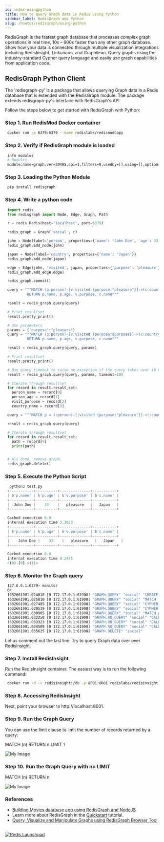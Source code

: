 ```yaml
---
id: index-usingpython
title: How to query Graph data in Redis using Python
sidebar_label: RedisGraph and Python
slug: /howtos/redisgraph/using-python
---
```


RedisGraph is the fastest graph database that processes complex graph operations in real time, 10x – 600x faster than any other graph database. Show how your data is connected through multiple visualization integrations including RedisInsight, Linkurious, and Graphileon. Query graphs using the industry-standard Cypher query language and easily use graph capabilities from application code.

## RedisGraph Python Client

The 'redisgraph-py' is a package that allows querying Graph data in a Redis database that is extended with the RedisGraph module. The package extends redisgraph-py's interface with RedisGraph's API

Follow the steps below to get started with RedisGraph with Python:

### Step 1. Run RedisMod Docker container

 ```bash
  docker run -p 6379:6379 --name redislabs/redismodCopy
 ```

### Step 2. Verify if RedisGraph module is loaded

 ```bash
  info modules
  # Modules
  module:name=graph,ver=20405,api=1,filters=0,usedby=[],using=[],options=[]
 ```

### Step 3. Loading the Python Module

 ```bash
  pip install redisgraph
 ```

### Step 4. Write a python code 

 ```python
  import redis
  from redisgraph import Node, Edge, Graph, Path
 
  r = redis.Redis(host='localhost', port=6379)
 
  redis_graph = Graph('social', r)
 
  john = Node(label='person', properties={'name': 'John Doe', 'age': 33, 'gender': 'male', 'status': 'single'})
  redis_graph.add_node(john)
 
  japan = Node(label='country', properties={'name': 'Japan'})
  redis_graph.add_node(japan)
 
  edge = Edge(john, 'visited', japan, properties={'purpose': 'pleasure'})
  redis_graph.add_edge(edge)
 
  redis_graph.commit()
 
  query = """MATCH (p:person)-[v:visited {purpose:"pleasure"}]->(c:country)
		   RETURN p.name, p.age, v.purpose, c.name"""
 
  result = redis_graph.query(query)
 
  # Print resultset
  result.pretty_print()
 
  # Use parameters
  params = {'purpose':"pleasure"}
  query = """MATCH (p:person)-[v:visited {purpose:$purpose}]->(c:country)
		   RETURN p.name, p.age, v.purpose, c.name"""
 
  result = redis_graph.query(query, params)
 
  # Print resultset
  result.pretty_print()
 
  # Use query timeout to raise an exception if the query takes over 10 milliseconds
  result = redis_graph.query(query, params, timeout=10)
 
  # Iterate through resultset
  for record in result.result_set:
	person_name = record[0]
	person_age = record[1]
	visit_purpose = record[2]
	country_name = record[3]
 
  query = """MATCH p = (:person)-[:visited {purpose:"pleasure"}]->(:country) RETURN p"""
 
  result = redis_graph.query(query)
 
  # Iterate through resultset
  for record in result.result_set:
    path = record[0]
    print(path)
 
 
  # All done, remove graph.
  redis_graph.delete()
```

### Step 5. Execute the Python Script

 ```python
   python3 test.py 
  +-----------+----------+--------------+-----------+
  | b'p.name' | b'p.age' | b'v.purpose' | b'c.name' |
  +-----------+----------+--------------+-----------+
  |  John Doe |    33    |   pleasure   |   Japan   |
  +-----------+----------+--------------+-----------+
 
  Cached execution 0.0
  internal execution time 3.3023
  +-----------+----------+--------------+-----------+
  | b'p.name' | b'p.age' | b'v.purpose' | b'c.name' |
  +-----------+----------+--------------+-----------+
  |    John Doe |    33    |   pleasure   |   Japan   |
  +-----------+----------+--------------+-----------+
 
  Cached execution 0.0
  internal execution time 0.2475
  <(0)-[0]->(1)>
```



### Step 6. Monitor the Graph query


```bash
 127.0.0.1:6379> monitor
 OK
 1632661901.024018 [0 172.17.0.1:61908] "GRAPH.QUERY" "social" "CREATE (youkjweasb:person{age:33,gender:\"male\",name:\"John Doe\",status:\"single\"}),(jilbktlmgw:country{name:\"Japan\"}),(youkjweasb:person{age:33,gender:\"male\",name:\"John Doe\",status:\"single\"})-[:visited{purpose:\"pleasure\"}]->(jilbktlmgw:country{name:\"Japan\"})" "--compact"
 1632661901.025810 [0 172.17.0.1:61908] "GRAPH.QUERY" "social" "MATCH (p:person)-[v:visited {purpose:\"pleasure\"}]->(c:country)\n\t\t   RETURN p.name, p.age, v.purpose, c.name" "--compact"
 1632661901.027485 [0 172.17.0.1:61908] "GRAPH.QUERY" "social" "CYPHER purpose=\"pleasure\" MATCH (p:person)-[v:visited {purpose:$purpose}]->(c:country)\n\t\t   RETURN p.name, p.age, v.purpose, c.name" "--compact"
 1632661901.029539 [0 172.17.0.1:61908] "GRAPH.QUERY" "social" "CYPHER purpose=\"pleasure\" MATCH (p:person)-[v:visited {purpose:$purpose}]->(c:country)\n\t\t   RETURN p.name, p.age, v.purpose, c.name" "--compact" "timeout" "10"
 1632661901.030965 [0 172.17.0.1:61908] "GRAPH.QUERY" "social" "MATCH p = (:person)-[:visited {purpose:\"pleasure\"}]->(:country) RETURN p" "--compact"
 1632661901.032250 [0 172.17.0.1:61908] "GRAPH.RO_QUERY" "social" "CALL db.labels()" "--compact"
 1632661901.033323 [0 172.17.0.1:61908] "GRAPH.RO_QUERY" "social" "CALL db.propertyKeys()" "--compact"
 1632661901.034589 [0 172.17.0.1:61908] "GRAPH.RO_QUERY" "social" "CALL db.relationshipTypes()" "--compact"
 1632661901.035625 [0 172.17.0.1:61908] "GRAPH.DELETE" "social"
```


Let us comment out the last line. Try to query Graph data over over RedisInsight.

### Step 7. Install RedisInsight

Run the RedisInsight container. The easiest way is to run the following command:

 ```bash
  docker run -d -v redisinsight:/db -p 8001:8001 redislabs/redisinsight:latest
 ```

### Step 8. Accessing RedisInsight

Next, point your browser to http://localhost:8001.


### Step 9. Run the Graph Query

You can use the limit clause to limit the number of records returned by a query:


MATCH (n) RETURN n  LIMIT 1

![My Image](redisgraph_redisinsight_1.png)


### Step 10. Run the Graph Query with no LIMIT

MATCH (n) RETURN n

![My Image](redisgraph_redisinsight_2.png)


### References


- [Building Movies database app using RedisGraph and NodeJS](/howtos/redisgraphmovies/)
- Learn more about RedisGraph in the [Quickstart](https://oss.redislabs.com/redisgraph/?_ga=2.186887980.520518125.1606546041-1440690046.1604964523) tutorial.
- [Query, Visualize and Manipulate Graphs using RedisGraph Browser Tool](/explore/redisinsight/redisgraph)

##

<div>
<a href="https://launchpad.redis.com" target="_blank" rel="noopener" className="link"> <img src="/img/launchpad.png"  className="thumb" loading="lazy" alt="Redis Launchpad" /></a>
</div>

